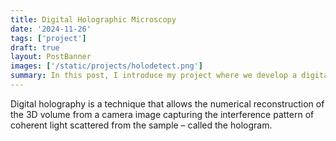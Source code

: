 ```yaml
---
title: Digital Holographic Microscopy
date: '2024-11-26'
tags: ['project']
draft: true
layout: PostBanner
images: ['/static/projects/holodetect.png']
summary: In this post, I introduce my project where we develop a digital holographic microscope.
---
```


Digital holography is a technique that allows the numerical reconstruction of the 3D volume from a camera image capturing the interference pattern of coherent light scattered from the sample – called the hologram.
